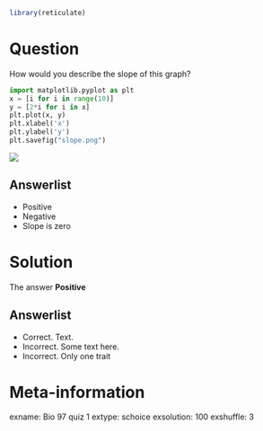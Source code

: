 ```r
library(reticulate)
```

Question
========

How would you describe the slope of this graph?
\nopagebreak

```python
import matplotlib.pyplot as plt
x = [i for i in range(10)]
y = [2*i for i in x]
plt.plot(x, y)
plt.xlabel('x')
plt.ylabel('y')
plt.savefig("slope.png")
```

![](slope.png)

Answerlist
----------

* Positive
* Negative
* Slope is zero

Solution
========
The answer **Positive**

Answerlist
----------
* Correct. Text.
* Incorrect. Some text here.
* Incorrect. Only one trait

Meta-information
================
exname: Bio 97 quiz 1
extype: schoice
exsolution: 100
exshuffle: 3


